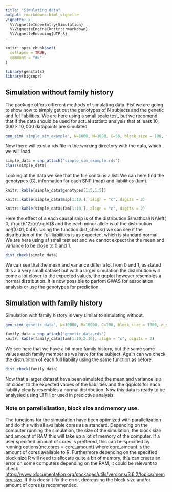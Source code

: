 ```yaml
---
title: "Simulating data"
output: rmarkdown::html_vignette
vignette: >
  %\VignetteIndexEntry{Simulation}
  %\VignetteEngine{knitr::rmarkdown}
  %\VignetteEncoding{UTF-8}
---
```


```r
knitr::opts_chunk$set(
  collapse = TRUE,
  comment = "#>"
)
```

```r
library(genstats)
library(bigsnpr)
```

## Simulation without family history

The package offers different methods of simulating data. Fist we are going to show how to simply get out the genotypes of N subjects and the genetic and ful liabilities. We are here using a small scale test, but we recomend that if the data should be used for actual statistc analysis that at least $10,000\times10,000$ datapoints are simulated.

```r
gen_sim('simple_sim_example', N=1000, M=1000, C=50, block_size = 100, fam=FALSE)
```

Now there will exist a rds file in the working directory with the data, which we will load.

```r
simple_data = snp_attach('simple_sim_example.rds')
class(simple_data)
```
Looking at the data we see that the file contains a list. We can here find the genotypes (G), information for each SNP (map) and liabilities (fam).

```r
knitr::kable(simple_data$genotypes[1:5,1:5])
```

```r
knitr::kable(simple_data$map[1:10,], align = "c", digits = 3)
```

```r
knitr::kable(simple_data$fam[1:10,], align = "c", digits = 2)
```


Here the effect of a each causal snip is of the distribution $\mathcal{N}\left( 0, \frac{h^2}{c}\right)$ and the each minor allele is of the distribution $unif(0.01, 0.49)$. Using the function dist_check() we can see if the distribution of the full liabilities is as expected, which is standard normal. We are here using af small test set and we cannot expect the the mean and variance to be close to 0 and 1.

```r
dist_check(simple_data)
```

We can see that the mean and variance differ a lot from 0 and 1, as stated this a a very small dataset but with a larger simulation the distribution will come a lot closer to the expected values, the qqplot however resembles a normal distribution. It is now possible to perfom GWAS for association analysis or use the genotypes for prediction.

## Simulation with family history

Simulation with family history is very similar to simulating without.

```r
gen_sim('genetic_data', N=10000, M=10000, C=100, block_size = 1000, n_sib=2)
```

```r
family_data = snp_attach('genetic_data.rds')
knitr::kable(family_data$fam[1:10,2:16], align = "c", digits = 2)
```


We see here that we have a bit more family history, but the same same values each family member as we have for the subject. Again can we check the distrubition of each full liability using the same function as before.

```r
dist_check(family_data)
```

Now that a larger dataset have been simulated the mean and variance is a lot closer to the expected values of the liabilities and the qqplots for each liability clearly resembles a normal distribution. Now this data is ready to be analysied using LTFH or used in predictive analysis.

### Note on parrellelisation, block size and memory use.

The functions for the simualation have been optimized with parallelization and do this with all available cores as a standard. Depending on the computer running the simulation, the size of the simulation, the block size and amount of RAM this will take up a lot of memory of the computer. If a user specified amount of cores is preffered, this can be specified by running options(mc.cores = core_amount) where core_amount is the amount of cores available to R. Furthermore depending on the specified block size R will need to allocate quite a bit of memory, this can create an error on some computers depending on the RAM, it could be relevant to check <https://www.rdocumentation.org/packages/utils/versions/3.6.2/topics/memory.size>. If this doesn't fix the error, decreasing the block size and/or amount of cores is recommended.
